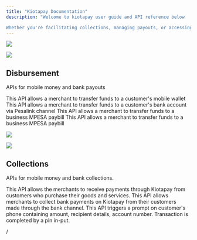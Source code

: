 ```yaml
---
title: "Kiotapay Documentation"
description: "Welcome to kiotapay user guide and API reference below

Whether you're facilitating collections, managing payouts, or accessing real-time transaction data, the Kiotapay API is designed to make integration easy and efficient."
---
```


![](/Agentwithalaptop.png)

![](/Agentwithalaptop.jpg)

## Disbursement

APIs for mobile money and bank payouts

<CardGroup cols={2}>
  <Card title="MPESA B2C" icon="sparkles">
    This API allows a merchant to transfer funds to a customer's mobile wallet
  </Card>

  <Card title="Bank Payouts" icon="sparkles">
    This API allows a merchant to transfer funds to a customer's bank account via Pesalink channel
  </Card>

  <Card title="MPESA B2B Paybill" icon="sparkles">
    This API allows a merchant to transfer funds to a business MPESA paybill
  </Card>

  <Card title="MPESA B2B Till" icon="sparkles">
    This API allows a merchant to transfer funds to a business MPESA paybill
  </Card>
</CardGroup>

![](/Acouplewithcoffee.png)

![](/Acouplewithcoffee.jpg)

## **Collections**

APIs for mobile money and bank collections.

<CardGroup cols={2}>
  <Card title="Mpesa C2B Paybill" icon="palette" href="https://mintlify.com/docs/settings/global">
    This API allows the merchants to receive payments through Kiotapay from customers who purchase their goods and services.
  </Card>

  <Card title="Bank Collections" icon="code" href="https://mintlify.com/docs/api-playground/openapi">
    This API allows merchants to collect bank payments on Kiotapay from their customers made through the bank channel.
  </Card>

  <Card title="Mpesa C2B STK Push" icon="stars" href="https://mintlify.com/customers">
    This API triggers a prompt on customer's phone containing amount, recipient details, account number. Transaction is completed by a pin in-put.
  </Card>
</CardGroup>

/